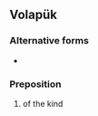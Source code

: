 ==Volapük==

===Alternative forms===
* {{l|vo|bidü}}

===Preposition===
{{head|vo|preposition}}

# of the kind